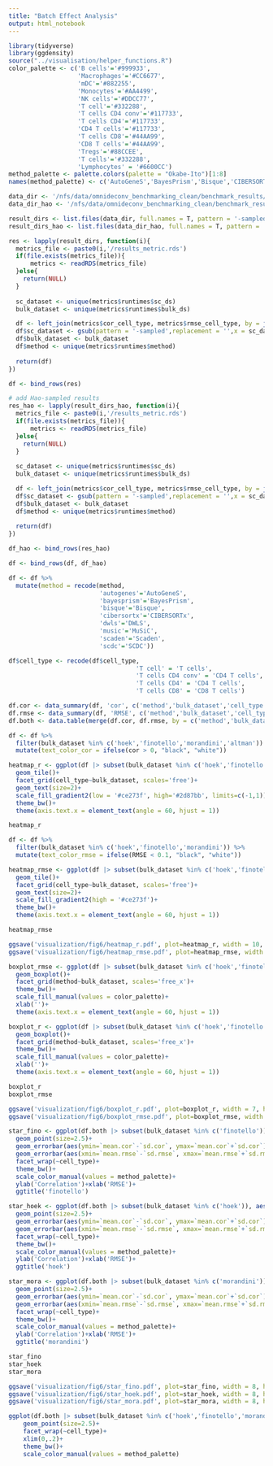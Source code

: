 ```yaml
---
title: "Batch Effect Analysis"
output: html_notebook
---
```


```r
library(tidyverse)
library(ggdensity)
source("../visualisation/helper_functions.R")
color_palette <- c('B cells'='#999933',
                   'Macrophages'='#CC6677',
                   'mDC'='#882255',
                   'Monocytes'='#AA4499',
                   'NK cells'='#DDCC77',
                   'T cell'='#332288',
                   'T cells CD4 conv'='#117733',
                   'T cells CD4'='#117733',
                   'CD4 T cells'='#117733',
                   'T cells CD8'='#44AA99',
                   'CD8 T cells'='#44AA99',
                   'Tregs'='#88CCEE',
                   'T cells'='#332288',
                   'Lymphocytes' = '#6600CC')
method_palette <- palette.colors(palette = "Okabe-Ito")[1:8]
names(method_palette) <- c('AutoGeneS','BayesPrism','Bisque','CIBERSORTx','DWLS','MuSiC','Scaden','SCDC')
```


```r
data_dir <- '/nfs/data/omnideconv_benchmarking_clean/benchmark_results/results_batcheffect'
data_dir_hao <- '/nfs/data/omnideconv_benchmarking_clean/benchmark_results/results_main2/'

result_dirs <- list.files(data_dir, full.names = T, pattern = '-sampled')
result_dirs_hao <- list.files(data_dir_hao, full.names = T, pattern = '-sampled')

res <- lapply(result_dirs, function(i){
  metrics_file <- paste0(i,'/results_metric.rds')
  if(file.exists(metrics_file)){
      metrics <- readRDS(metrics_file)
  }else{
    return(NULL)
  }
  
  sc_dataset <- unique(metrics$runtimes$sc_ds)
  bulk_dataset <- unique(metrics$runtimes$bulk_ds)

  df <- left_join(metrics$cor_cell_type, metrics$rmse_cell_type, by = join_by(cell_type))
  df$sc_dataset <- gsub(pattern = '-sampled',replacement = '',x = sc_dataset)
  df$bulk_dataset <- bulk_dataset
  df$method <- unique(metrics$runtimes$method)
  
  return(df)
})

df <- bind_rows(res)

# add Hao-sampled results
res_hao <- lapply(result_dirs_hao, function(i){
  metrics_file <- paste0(i,'/results_metric.rds')
  if(file.exists(metrics_file)){
      metrics <- readRDS(metrics_file)
  }else{
    return(NULL)
  }
  
  sc_dataset <- unique(metrics$runtimes$sc_ds)
  bulk_dataset <- unique(metrics$runtimes$bulk_ds)

  df <- left_join(metrics$cor_cell_type, metrics$rmse_cell_type, by = join_by(cell_type))
  df$sc_dataset <- gsub(pattern = '-sampled',replacement = '',x = sc_dataset)
  df$bulk_dataset <- bulk_dataset
  df$method <- unique(metrics$runtimes$method)
  
  return(df)
})

df_hao <- bind_rows(res_hao)

df <- bind_rows(df, df_hao)

df <- df %>% 
  mutate(method = recode(method,
                         'autogenes'='AutoGeneS',
                         'bayesprism'='BayesPrism',
                         'bisque'='Bisque',
                         'cibersortx'='CIBERSORTx',
                         'dwls'='DWLS',
                         'music'='MuSiC',
                         'scaden'='Scaden',
                         'scdc'='SCDC'))

df$cell_type <- recode(df$cell_type,
                                   'T cell' = 'T cells',
                                   'T cells CD4 conv' = 'CD4 T cells',
                                   'T cells CD4' = 'CD4 T cells',
                                   'T cells CD8' = 'CD8 T cells')

df.cor <- data_summary(df, 'cor', c('method','bulk_dataset','cell_type'))
df.rmse <- data_summary(df, 'RMSE', c('method','bulk_dataset','cell_type'))
df.both <- data.table(merge(df.cor, df.rmse, by = c('method','bulk_dataset','cell_type'), suffixes = c('.cor','.rmse')))
```

```r
df <- df %>%
  filter(bulk_dataset %in% c('hoek','finotello','morandini','altman')) %>%
  mutate(text_color_cor = ifelse(cor > 0, "black", "white"))

heatmap_r <- ggplot(df |> subset(bulk_dataset %in% c('hoek','finotello','morandini','altman')), aes(x=method, y=sc_dataset, fill=cor, label = round(cor, 2)))+
  geom_tile()+
  facet_grid(cell_type~bulk_dataset, scales='free')+
  geom_text(size=2)+
  scale_fill_gradient2(low = '#ce273f', high='#2d87bb', limits=c(-1,1))+
  theme_bw()+
  theme(axis.text.x = element_text(angle = 60, hjust = 1))

heatmap_r
```

```r
df <- df %>%
  filter(bulk_dataset %in% c('hoek','finotello','morandini')) %>%
  mutate(text_color_rmse = ifelse(RMSE < 0.1, "black", "white"))

heatmap_rmse <- ggplot(df |> subset(bulk_dataset %in% c('hoek','finotello','morandini')), aes(x=method, y=sc_dataset, fill=RMSE, label = round(RMSE, 2)))+
  geom_tile()+
  facet_grid(cell_type~bulk_dataset, scales='free')+
  geom_text(size=2)+
  scale_fill_gradient2(high = '#ce273f')+
  theme_bw()+
  theme(axis.text.x = element_text(angle = 60, hjust = 1))

heatmap_rmse
```

```r
ggsave('visualization/fig6/heatmap_r.pdf', plot=heatmap_r, width = 10, height = 16)
ggsave('visualization/fig6/heatmap_rmse.pdf', plot=heatmap_rmse, width = 10, height = 16)
```

```r
boxplot_rmse <- ggplot(df |> subset(bulk_dataset %in% c('hoek','finotello','morandini')), aes(x=cell_type, y=RMSE, fill=cell_type))+
  geom_boxplot()+
  facet_grid(method~bulk_dataset, scales='free_x')+
  theme_bw()+
  scale_fill_manual(values = color_palette)+
  xlab('')+
  theme(axis.text.x = element_text(angle = 60, hjust = 1))

boxplot_r <- ggplot(df |> subset(bulk_dataset %in% c('hoek','finotello','morandini')), aes(x=cell_type, y=cor, fill=cell_type))+
  geom_boxplot()+
  facet_grid(method~bulk_dataset, scales='free_x')+
  theme_bw()+
  scale_fill_manual(values = color_palette)+
  xlab('')+
  theme(axis.text.x = element_text(angle = 60, hjust = 1))

boxplot_r
boxplot_rmse
```

```r
ggsave('visualization/fig6/boxplot_r.pdf', plot=boxplot_r, width = 7, height = 10)
ggsave('visualization/fig6/boxplot_rmse.pdf', plot=boxplot_rmse, width = 7, height = 10)
```


```r
star_fino <- ggplot(df.both |> subset(bulk_dataset %in% c('finotello')), aes(x=`mean.rmse`, y=`mean.cor`, color=method))+
  geom_point(size=2.5)+
  geom_errorbar(aes(ymin=`mean.cor`-`sd.cor`, ymax=`mean.cor`+`sd.cor`), width=.01)+
  geom_errorbar(aes(xmin=`mean.rmse`-`sd.rmse`, xmax=`mean.rmse`+`sd.rmse`), width=.1)+
  facet_wrap(~cell_type)+
  theme_bw()+
  scale_color_manual(values = method_palette)+
  ylab('Correlation')+xlab('RMSE')+
  ggtitle('finotello')

star_hoek <- ggplot(df.both |> subset(bulk_dataset %in% c('hoek')), aes(x=`mean.rmse`, y=`mean.cor`, color=method))+
  geom_point(size=2.5)+
  geom_errorbar(aes(ymin=`mean.cor`-`sd.cor`, ymax=`mean.cor`+`sd.cor`), width=.01)+
  geom_errorbar(aes(xmin=`mean.rmse`-`sd.rmse`, xmax=`mean.rmse`+`sd.rmse`), width=.1)+
  facet_wrap(~cell_type)+
  theme_bw()+
  scale_color_manual(values = method_palette)+
  ylab('Correlation')+xlab('RMSE')+
  ggtitle('hoek')

star_mora <- ggplot(df.both |> subset(bulk_dataset %in% c('morandini')), aes(x=`mean.rmse`, y=`mean.cor`, color=method))+
  geom_point(size=2.5)+
  geom_errorbar(aes(ymin=`mean.cor`-`sd.cor`, ymax=`mean.cor`+`sd.cor`), width=.01)+
  geom_errorbar(aes(xmin=`mean.rmse`-`sd.rmse`, xmax=`mean.rmse`+`sd.rmse`), width=.1)+
  facet_wrap(~cell_type)+
  theme_bw()+
  scale_color_manual(values = method_palette)+
  ylab('Correlation')+xlab('RMSE')+
  ggtitle('morandini')

star_fino
star_hoek
star_mora
```

```r
ggsave('visualization/fig6/star_fino.pdf', plot=star_fino, width = 8, height = 6)
ggsave('visualization/fig6/star_hoek.pdf', plot=star_hoek, width = 8, height = 6)
ggsave('visualization/fig6/star_mora.pdf', plot=star_mora, width = 8, height = 6)
```

```r
ggplot(df.both |> subset(bulk_dataset %in% c('hoek','finotello','morandini','altman')), aes(x=sd.rmse, y=sd.cor, color=method, shape=bulk_dataset))+
    geom_point(size=2.5)+
    facet_wrap(~cell_type)+
    xlim(0,.2)+
    theme_bw()+
    scale_color_manual(values = method_palette)
```

